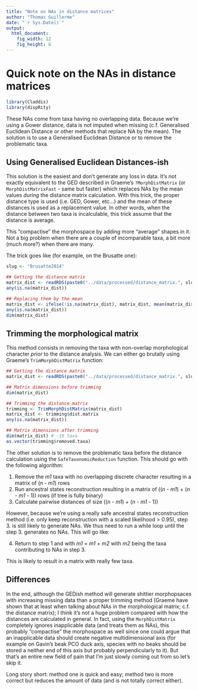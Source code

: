 ```yaml
---
title: "Note on NAs in distance matrices"
author: "Thomas Guillerme"
date: "`r Sys.Date()`"
output:
  html_document:
    fig_width: 12
    fig_height: 6
---
```


# Quick note on the NAs in distance matrices

```r
library(Claddis)
library(dispRity)
```

These NAs come from taxa having no overlapping data.
Because we're using a Gower distance, data is not imputed when missing (c.f. Generalised Euclidean Distance or other methods that replace NA by the mean).
The solution is to use a Generalised Euclidean Distance or to remove the problematic taxa.

## Using Generalised Euclidean Distances-ish

This solution is the easiest and don't generate any loss in data.
It's not exactly equivalent to the GED described in Graeme's `?MorphDistMatrix` (or `MorphDistMatrixFast` - same but faster) which replaces NAs by the mean values _during_ the distance matrix calculation.
With this trick, the proper distance type is used (i.e. GED, Gower, etc...) and the mean of these distances is used as a replacement value.
In other words, when the distance between two taxa is incalculable, this trick assume that the distance is average.

This "compactise" the morphospace by adding more "average" shapes in it.
Not a big problem when there are a couple of incomparable taxa, a bit more (much more?) when there are many.

The trick goes like (for example, on the Brusatte one):

```r
slug <- "Brusatte2014"

## Getting the distance matrix
matrix_dist <- readRDS(paste0("../data/processed/distance_matrix.", slug ,".Rda"))
any(is.na(matrix_dist))

## Replacing them by the mean
matrix_dist <- ifelse(!is.na(matrix_dist), matrix_dist, mean(matrix_dist, na.rm = TRUE))
any(is.na(matrix_dist))
dim(matrix_dist)
```

## Trimming the morphological matrix

This method consists in removing the taxa with non-overlap morphological character _prior_ to the distance analysis.
We can either go brutally using Graeme's `TrimMorphDistMatrix` function:

```r
## Getting the distance matrix
matrix_dist <- readRDS(paste0("../data/processed/distance_matrix.", slug ,".Rda"))

## Matrix dimensions before trimming
dim(matrix_dist)

## Trimming the distance matrix
trimming <- TrimMorphDistMatrix(matrix_dist)
matrix_dist <- trimming$dist.matrix
any(is.na(matrix_dist))

## Matrix dimensions after trimming
dim(matrix_dist) # -19 taxa
as.vector(trimming$removed.taxa)
```

The other solution is to remove the problematic taxa before the distance calculation using the `SafeTaxonomicReduction` function.
This should go with the following algorithm:
  
  1. Remove the _m1_ taxa with no overlapping discrete character resulting in a matrix of (_n_ - _m1_) rows
  2. Run ancestral states reconstruction resulting in a matrix of ((_n_ - _m1_) + (_n_ - _m1_ - 1)) rows (if tree is fully binary)
  3. Calculate pairwise distances of size ((_n_ - _m1_) + (_n_ - _m1_ - 1))

However, because we're using a really safe ancestral states reconstruction method (i.e. only keep reconstruction with a scaled likelihood > 0.95), step 3. is still likely to generate NAs.
We thus need to run a while loop until the step 3. generates no NAs.
This will go like:

  4. Return to step 1 and with _m1_ =  _m1_ + _m2_ with _m2_ being the taxa contributing to NAs in step 3.

This is likely to result in a matrix with really few taxa.

## Differences

In the end, although the GEDish method will generate shittier morphopsaces with increasing missing data than a proper trimming method (Graeme have shown that at least when talking about NAs in the morphological matrix; c.f. the distance matrix); I think it's not a huge problem compared with how the distances are calculated in general.
In fact, using the `MorphDistMatrix` completely ignores inapplicable data (and treats them as NAs), this probably "compactise" the morphospace as well since one could argue that an inapplicable data should create negative multidimensional axis (for example on Gavin's beak PCO duck axis, species with no beaks should be stored a neither end of this axis but probably perpendicularly to it).
But that's an entire new field of pain that I'm just slowly coming out from so let's skip it.

Long story short: method one is quick and easy; method two is more correct but reduces the amount of data (and is not totally correct either).